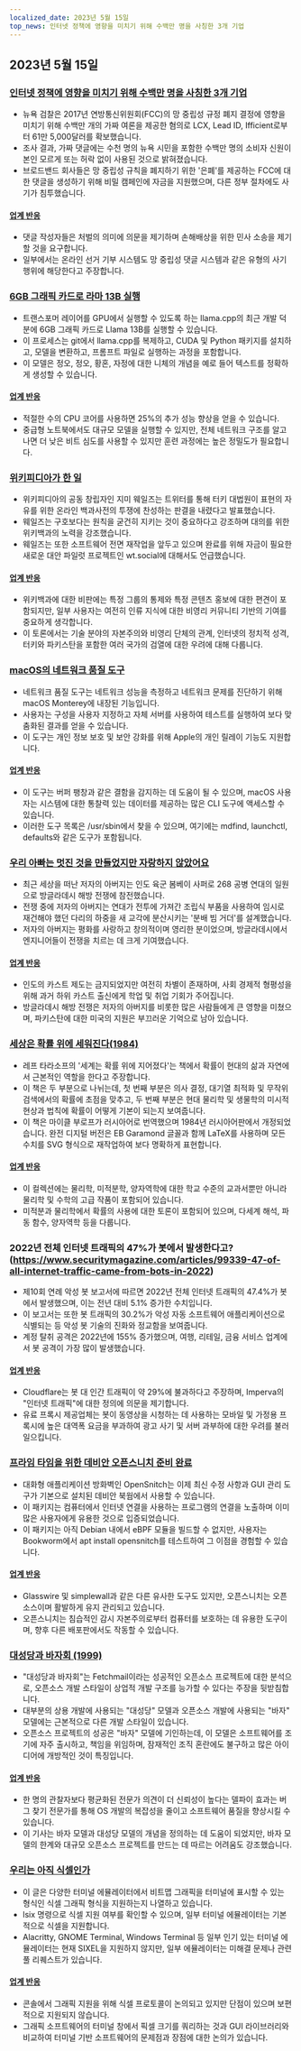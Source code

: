 ```yaml
---
localized_date: 2023년 5월 15일
top_news: 인터넷 정책에 영향을 미치기 위해 수백만 명을 사칭한 3개 기업
---
```




<CallToAction />

<Steps>

## 2023년 5월 15일

### [인터넷 정책에 영향을 미치기 위해 수백만 명을 사칭한 3개 기업](https://ag.ny.gov/press-release/2023/attorney-general-james-secures-615000-companies-supplied-fake-comments-influence)

- 뉴욕 검찰은 2017년 연방통신위원회(FCC)의 망 중립성 규정 폐지 결정에 영향을 미치기 위해 수백만 개의 가짜 여론을 제공한 혐의로 LCX, Lead ID, Ifficient로부터 61만 5,000달러를 확보했습니다.
- 조사 결과, 가짜 댓글에는 수천 명의 뉴욕 시민을 포함한 수백만 명의 소비자 신원이 본인 모르게 또는 허락 없이 사용된 것으로 밝혀졌습니다.
- 브로드밴드 회사들은 망 중립성 규칙을 폐지하기 위한 '은폐'를 제공하는 FCC에 대한 댓글을 생성하기 위해 비밀 캠페인에 자금을 지원했으며, 다른 정부 절차에도 사기가 침투했습니다.

#### [업계 반응](http://news.ycombinator.com/item?id=35934504)

- 댓글 작성자들은 처벌의 의미에 의문을 제기하며 손해배상을 위한 민사 소송을 제기할 것을 요구합니다.
- 일부에서는 온라인 선거 기부 시스템도 망 중립성 댓글 시스템과 같은 유형의 사기 행위에 해당한다고 주장합니다.

### [6GB 그래픽 카드로 라마 13B 실행](https://gist.github.com/rain-1/8cc12b4b334052a21af8029aa9c4fafc)

- 트랜스포머 레이어를 GPU에서 실행할 수 있도록 하는 llama.cpp의 최근 개발 덕분에 6GB 그래픽 카드로 Llama 13B를 실행할 수 있습니다.
- 이 프로세스는 git에서 llama.cpp를 복제하고, CUDA 및 Python 패키지를 설치하고, 모델을 변환하고, 프롬프트 파일로 실행하는 과정을 포함합니다.
- 이 모델은 정오, 정오, 황혼, 자정에 대한 니체의 개념을 예로 들어 텍스트를 정확하게 생성할 수 있습니다.

#### [업계 반응](http://news.ycombinator.com/item?id=35937505)

- 적절한 수의 CPU 코어를 사용하면 25%의 추가 성능 향상을 얻을 수 있습니다.
- 중급형 노트북에서도 대규모 모델을 실행할 수 있지만, 전체 네트워크 구조를 알고 나면 더 낮은 비트 심도를 사용할 수 있지만 훈련 과정에는 높은 정밀도가 필요합니다.

### [위키피디아가 한 일](https://twitter.com/jimmy_wales/status/1657494022741426180)

- 위키피디아의 공동 창립자인 지미 웨일즈는 트위터를 통해 터키 대법원이 표현의 자유를 위한 온라인 백과사전의 투쟁에 찬성하는 판결을 내렸다고 발표했습니다.
- 웨일즈는 구호보다는 원칙을 굳건히 지키는 것이 중요하다고 강조하며 대의를 위한 위키백과의 노력을 강조했습니다.
- 웨일즈는 또한 소프트웨어 전면 재작업을 앞두고 있으며 완료를 위해 자금이 필요한 새로운 대안 파일럿 프로젝트인 wt.social에 대해서도 언급했습니다.

#### [업계 반응](http://news.ycombinator.com/item?id=35935714)

- 위키백과에 대한 비판에는 특정 그룹의 통제와 특정 콘텐츠 홍보에 대한 편견이 포함되지만, 일부 사용자는 여전히 인류 지식에 대한 비영리 커뮤니티 기반의 기여를 중요하게 생각합니다.
- 이 토론에서는 기술 분야의 자본주의와 비영리 단체의 관계, 인터넷의 정치적 성격, 터키와 파키스탄을 포함한 여러 국가의 검열에 대한 우려에 대해 다룹니다.

### [macOS의 네트워크 품질 도구](https://cyberhost.uk/the-hidden-macos-speedtest-tool-networkquality/)

- 네트워크 품질 도구는 네트워크 성능을 측정하고 네트워크 문제를 진단하기 위해 macOS Monterey에 내장된 기능입니다.
- 사용자는 구성을 사용자 지정하고 자체 서버를 사용하여 테스트를 실행하여 보다 맞춤화된 결과를 얻을 수 있습니다.
- 이 도구는 개인 정보 보호 및 보안 강화를 위해 Apple의 개인 릴레이 기능도 지원합니다.

#### [업계 반응](http://news.ycombinator.com/item?id=35936999)

- 이 도구는 버퍼 팽창과 같은 결함을 감지하는 데 도움이 될 수 있으며, macOS 사용자는 시스템에 대한 통찰력 있는 데이터를 제공하는 많은 CLI 도구에 액세스할 수 있습니다.
- 이러한 도구 목록은 /usr/sbin에서 찾을 수 있으며, 여기에는 mdfind, launchctl, defaults와 같은 도구가 포함됩니다.

### [우리 아빠는 멋진 것을 만들었지만 자랑하지 않았어요](https://robotsinplainenglish.com/e/2023-04-23-aaba-obit.html)

- 최근 세상을 떠난 저자의 아버지는 인도 육군 봄베이 사퍼로 268 공병 연대의 일원으로 방글라데시 해방 전쟁에 참전했습니다.
- 전쟁 중에 저자의 아버지는 연대가 전투에 가져간 조립식 부품을 사용하여 임시로 재건해야 했던 다리의 하중을 새 교각에 분산시키는 '분배 빔 거더'를 설계했습니다.
- 저자의 아버지는 평화를 사랑하고 창의적이며 영리한 분이었으며, 방글라데시에서 엔지니어들이 전쟁을 치르는 데 크게 기여했습니다.

#### [업계 반응](http://news.ycombinator.com/item?id=35934903)

- 인도의 카스트 제도는 금지되었지만 여전히 차별이 존재하며, 사회 경제적 형평성을 위해 과거 하위 카스트 출신에게 학업 및 취업 기회가 주어집니다.
- 방글라데시 해방 전쟁은 저자의 아버지를 비롯한 많은 사람들에게 큰 영향을 미쳤으며, 파키스탄에 대한 미국의 지원은 부끄러운 기억으로 남아 있습니다.

### [세상은 확률 위에 세워진다(1984)](https://archive.org/details/lev-tarasov-the-world-is-built-on-probability-mir-2023)

- 레프 타라소프의 '세계는 확률 위에 지어졌다'는 책에서 확률이 현대의 삶과 자연에서 근본적인 역할을 한다고 주장합니다.
- 이 책은 두 부분으로 나뉘는데, 첫 번째 부분은 의사 결정, 대기열 최적화 및 무작위 검색에서의 확률에 초점을 맞추고, 두 번째 부분은 현대 물리학 및 생물학의 미시적 현상과 법칙에 확률이 어떻게 기본이 되는지 보여줍니다.
- 이 책은 마이클 부로프가 러시아어로 번역했으며 1984년 러시아어판에서 개정되었습니다. 완전 디지털 버전은 EB Garamond 글꼴과 함께 LaTeX를 사용하며 모든 수치를 SVG 형식으로 재작업하여 보다 명확하게 표현합니다.

#### [업계 반응](http://news.ycombinator.com/item?id=35937375)

- 이 컬렉션에는 물리학, 미적분학, 양자역학에 대한 학교 수준의 교과서뿐만 아니라 물리학 및 수학의 고급 작품이 포함되어 있습니다.
- 미적분과 물리학에서 확률의 사용에 대한 토론이 포함되어 있으며, 다세계 해석, 파동 함수, 양자역학 등을 다룹니다.

### 2022년 전체 인터넷 트래픽의 47%가 봇에서 발생한다고?(https://www.securitymagazine.com/articles/99339-47-of-all-internet-traffic-came-from-bots-in-2022)

- 제10회 연례 악성 봇 보고서에 따르면 2022년 전체 인터넷 트래픽의 47.4%가 봇에서 발생했으며, 이는 전년 대비 5.1% 증가한 수치입니다.
- 이 보고서는 또한 봇 트래픽의 30.2%가 악성 자동 소프트웨어 애플리케이션으로 식별되는 등 악성 봇 기술의 진화와 정교함을 보여줍니다.
- 계정 탈취 공격은 2022년에 155% 증가했으며, 여행, 리테일, 금융 서비스 업계에서 봇 공격이 가장 많이 발생했습니다.

#### [업계 반응](http://news.ycombinator.com/item?id=35938433)

- Cloudflare는 봇 대 인간 트래픽이 약 29%에 불과하다고 주장하며, Imperva의 "인터넷 트래픽"에 대한 정의에 의문을 제기합니다.
- 유료 프록시 제공업체는 봇이 동영상을 시청하는 데 사용하는 모바일 및 가정용 프록시에 높은 대역폭 요금을 부과하여 광고 사기 및 서버 과부하에 대한 우려를 불러일으킵니다.

### [프라임 타임을 위한 데비안 오픈스니치 준비 완료](https://people.skolelinux.org/pere/blog/OpenSnitch_in_Debian_ready_for_prime_time.html)

- 대화형 애플리케이션 방화벽인 OpenSnitch는 이제 최신 수정 사항과 GUI 관리 도구가 기본으로 설치된 데비안 북웜에서 사용할 수 있습니다.
- 이 패키지는 컴퓨터에서 인터넷 연결을 사용하는 프로그램의 연결을 노출하며 이미 많은 사용자에게 유용한 것으로 입증되었습니다.
- 이 패키지는 아직 Debian 내에서 eBPF 모듈을 빌드할 수 없지만, 사용자는 Bookworm에서 apt install opensnitch를 테스트하여 그 이점을 경험할 수 있습니다.

#### [업계 반응](http://news.ycombinator.com/item?id=35936044)

- Glasswire 및 simplewall과 같은 다른 유사한 도구도 있지만, 오픈스니치는 오픈 소스이며 활발하게 유지 관리되고 있습니다.
- 오픈스니치는 침습적인 감시 자본주의로부터 컴퓨터를 보호하는 데 유용한 도구이며, 향후 다른 배포판에서도 작동할 수 있습니다.

### [대성당과 바자회 (1999)](http://www.catb.org/~esr/writings/cathedral-bazaar/cathedral-bazaar/)

- "대성당과 바자회"는 Fetchmail이라는 성공적인 오픈소스 프로젝트에 대한 분석으로, 오픈소스 개발 스타일이 상업적 개발 구조를 능가할 수 있다는 주장을 뒷받침합니다.
- 대부분의 상용 개발에 사용되는 "대성당" 모델과 오픈소스 개발에 사용되는 "바자" 모델에는 근본적으로 다른 개발 스타일이 있습니다.
- 오픈소스 프로젝트의 성공은 "바자" 모델에 기인하는데, 이 모델은 소프트웨어를 조기에 자주 출시하고, 책임을 위임하며, 잠재적인 조직 혼란에도 불구하고 많은 아이디어에 개방적인 것이 특징입니다.

#### [업계 반응](http://news.ycombinator.com/item?id=35939383)

- 한 명의 관찰자보다 평균화된 전문가 의견이 더 신뢰성이 높다는 델파이 효과는 버그 찾기 전문가를 통해 OS 개발의 복잡성을 줄이고 소프트웨어 품질을 향상시킬 수 있습니다.
- 이 기사는 바자 모델과 대성당 모델의 개념을 정의하는 데 도움이 되었지만, 바자 모델의 한계와 대규모 오픈소스 프로젝트를 만드는 데 따르는 어려움도 강조했습니다.

### [우리는 아직 식셀인가](https://www.arewesixelyet.com/)

- 이 글은 다양한 터미널 에뮬레이터에서 비트맵 그래픽을 터미널에 표시할 수 있는 형식인 식셀 그래픽 형식을 지원하는지 나열하고 있습니다.
- lsix 명령으로 식셀 지원 여부를 확인할 수 있으며, 일부 터미널 에뮬레이터는 기본적으로 식셀을 지원합니다.
- Alacritty, GNOME Terminal, Windows Terminal 등 일부 인기 있는 터미널 에뮬레이터는 현재 SIXEL을 지원하지 않지만, 일부 에뮬레이터는 미해결 문제나 관련 풀 리퀘스트가 있습니다.

#### [업계 반응](http://news.ycombinator.com/item?id=35936331)

- 콘솔에서 그래픽 지원을 위해 식셀 프로토콜이 논의되고 있지만 단점이 있으며 보편적으로 지원되지 않습니다.
- 그래픽 소프트웨어의 터미널 창에서 픽셀 크기를 쿼리하는 것과 GUI 라이브러리와 비교하여 터미널 기반 소프트웨어의 문제점과 장점에 대한 논의가 있습니다.

</Steps>
